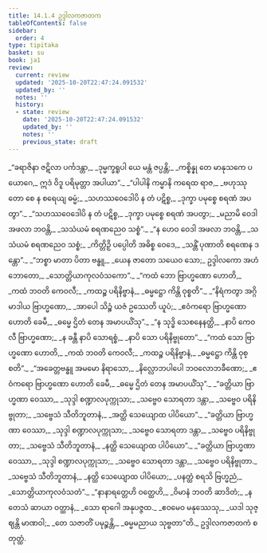 ```yaml
---
title: 14.1.4 ဥဒ္ဒါလကဇာတက
tableOfContents: false
sidebar:
  order: 4
type: tipitaka
basket: su
book: ja1
review:
  current: review
  updated: '2025-10-20T22:47:24.091532'
  updated_by: ''
  notes: ''
  history:
  - state: review
    date: '2025-10-20T22:47:24.091532'
    updated_by: ''
    notes: ''
    previous_state: draft
---
```



<DynamicBreadcrumb />


<ReviewStatus review={frontmatter.review} showDetails={true} />

<HypothesisAnnotation frontmatter={frontmatter} />

<Division number="62" book="ja1" e="ch" v="22" p="283">

<Paragraph number="2612" type="verses" book="ja1">
_“ခရာဇိနာ ဇဋိလာ ပင်္ကဒန္တာ,_  
_ဒုမ္မက္ခရူပါ ယေ မန္တံ ဇပ္ပန္တိ;_  
_ကစ္စိန္နု တေ မာနုသကေ ပယောဂေ,_  
ဣဒံ ဝိဒူ ပရိမုတ္တာ အပါယာ”._  

</Paragraph>

</Division>
<Division number="63" book="ja1" e="ch" v="22" p="283">

<Paragraph number="2613" type="verses" book="ja1">
_“ပါပါနိ ကမ္မာနိ ကရေထ ရာဇ,_  
_ဗဟုဿုတော စေ န စရေယျ ဓမ္မံ;_  
_သဟဿဝေဒေါပိ န တံ ပဋိစ္စ,_  
_ဒုက္ခာ ပမုစ္စေ စရဏံ အပတွာ”._  

</Paragraph>

</Division>
<Division number="64" book="ja1" e="ch" v="22" p="283">

<Paragraph number="2614" type="verses" book="ja1">
_“သဟဿဝေဒေါပိ န တံ ပဋိစ္စ,_  
_ဒုက္ခာ ပမုစ္စေ စရဏံ အပတွာ;_  
_မညာမိ ဝေဒါ အဖလာ ဘဝန္တိ,_  
_သသံယမံ စရဏညေဝ သစ္စံ”._  

</Paragraph>

</Division>
<Division number="65" book="ja1" e="ch" v="22" p="283">

<Paragraph number="2615" type="verses" book="ja1">
_“န ဟေဝ ဝေဒါ အဖလာ ဘဝန္တိ,_  
_သသံယမံ စရဏညေဝ သစ္စံ;_  
_ကိတ္တိဉှိ ပပ္ပေါတိ အဓိစ္စ ဝေဒေ,_  
_သန္တိံ ပုဏာတိ စရဏေန ဒန္တော”._  

</Paragraph>

</Division>
<Division number="66" book="ja1" e="ch" v="22" p="283">

<Paragraph number="2616" type="verses" book="ja1">
_“ဘစ္စာ မာတာ ပိတာ ဗန္ဓူ,_  
_ယေန ဇာတော သယေဝ သော;_  
ဥဒ္ဒါလကော အဟံ ဘောတော,_  
_သောတ္တိယာကုလဝံသကော”._  

</Paragraph>

</Division>
<Division number="67" book="ja1" e="ch" v="22" p="283">

<Paragraph number="2617" type="verses" book="ja1">
_“ကထံ ဘော ဗြာဟ္မဏော ဟောတိ,_  
_ကထံ ဘဝတိ ကေဝလီ;_  
_ကထဉ္စ ပရိနိဗ္ဗာနံ,_  
_ဓမ္မဋ္ဌော ကိန္တိ ဝုစ္စတိ”._  

</Paragraph>

</Division>
<Division number="68" book="ja1" e="ch" v="22" p="284">

<Paragraph number="2618" type="verses" book="ja1">
_“နိရံကတွာ အဂ္ဂိမာဒါယ ဗြာဟ္မဏော,_  
_အာပေါ သိဉ္စံ ယဇံ ဥဿေတိ ယူပံ;_  
_ဧဝံကရော ဗြာဟ္မဏော ဟောတိ ခေမီ,_  
_ဓမ္မေ ဌိတံ တေန အမာပယိံသု”._  

</Paragraph>

</Division>
<Division number="69" book="ja1" e="ch" v="22" p="284">

<Paragraph number="2619" type="verses" book="ja1">
_“န သုဒ္ဓိ သေစနေနတ္ထိ,_  
_နာပိ ကေဝလီ ဗြာဟ္မဏော;_  
_န ခန္တီ နာပိ သောရစ္စံ,_  
_နာပိ သော ပရိနိဗ္ဗုတော”._  

</Paragraph>

</Division>
<Division number="70" book="ja1" e="ch" v="22" p="284">

<Paragraph number="2620" type="verses" book="ja1">
_“ကထံ သော ဗြာဟ္မဏော ဟောတိ,_  
_ကထံ ဘဝတိ ကေဝလီ;_  
_ကထဉ္စ ပရိနိဗ္ဗာနံ,_  
_ဓမ္မဋ္ဌော ကိန္တိ ဝုစ္စတိ”._  

</Paragraph>

</Division>
<Division number="71" book="ja1" e="ch" v="22" p="284">

<Paragraph number="2621" type="verses" book="ja1">
_“အခေတ္တဗန္ဓူ အမမော နိရာသော,_  
_နိလ္လောဘပါပေါ ဘဝလောဘခီဏော;_  
_ဧဝံကရော ဗြာဟ္မဏော ဟောတိ ခေမီ,_  
_ဓမ္မေ ဌိတံ တေန အမာပယိံသု”._  

</Paragraph>

</Division>
<Division number="72" book="ja1" e="ch" v="22" p="284">

<Paragraph number="2622" type="verses" book="ja1">
_“ခတ္တိယာ ဗြာဟ္မဏာ ဝေဿာ,_  
_သုဒ္ဒါ စဏ္ဍာလပုက္ကုသာ;_  
_သဗ္ဗေဝ သောရတာ ဒန္တာ,_  
_သဗ္ဗေဝ ပရိနိဗ္ဗုတာ;_  
_သဗ္ဗေသံ သီတိဘူတာနံ,_  
_အတ္ထိ သေယျောထ ပါပိယော”._  

</Paragraph>

</Division>
<Division number="73" book="ja1" e="ch" v="22" p="284">

<Paragraph number="2623" type="verses" book="ja1">
_“ခတ္တိယာ ဗြာဟ္မဏာ ဝေဿာ,_  
_သုဒ္ဒါ စဏ္ဍာလပုက္ကုသာ;_  
_သဗ္ဗေဝ သောရတာ ဒန္တာ,_  
_သဗ္ဗေဝ ပရိနိဗ္ဗုတာ;_  
_သဗ္ဗေသံ သီတိဘူတာနံ,_  
_နတ္ထိ သေယျောထ ပါပိယော”._  

</Paragraph>

</Division>
<Division number="74" book="ja1" e="ch" v="22" p="284">

<Paragraph number="2624" type="verses" book="ja1">
_“ခတ္တိယာ ဗြာဟ္မဏာ ဝေဿာ,_  
_သုဒ္ဒါ စဏ္ဍာလပုက္ကုသာ;_  
_သဗ္ဗေဝ သောရတာ ဒန္တာ,_  
_သဗ္ဗေဝ ပရိနိဗ္ဗုတာ._  

</Paragraph>

</Division>
<Division number="75" book="ja1" e="ch" v="22" p="284">

<Paragraph number="2625" type="verses" book="ja1">
_သဗ္ဗေသံ သီတိဘူတာနံ,_  
_နတ္ထိ သေယျောထ ပါပိယော;_  
_ပနတ္ထံ စရသိ ဗြဟ္မညံ,_  
_သောတ္တိယာကုလဝံသတံ”._  

</Paragraph>

</Division>
<Division number="76" book="ja1" e="ch" v="22" p="284">

<Paragraph number="2626" type="verses" book="ja1">
_“နာနာရတ္တေဟိ ဝတ္ထေဟိ,_  
_ဝိမာနံ ဘဝတိ ဆာဒိတံ;_  
_န တေသံ ဆာယာ ဝတ္ထာနံ,_  
_သော ရာဂေါ အနုပဇ္ဇထ._  

</Paragraph>

</Division>
<Division number="77" book="ja1" e="ch" v="22" p="285">

<Paragraph number="2627" type="verses" book="ja1">
_ဧဝမေဝ မနုဿေသု,_  
_ယဒါ သုဇ္ဈန္တိ မာဏဝါ;_  
_တေ သဇာတိံ ပမုဉ္စန္တိ,_  
_ဓမ္မမညာယ သုဗ္ဗတာ”တိ._  


</Paragraph>
</Division>

<Paragraph number="2628" type="center" book="ja1">
ဥဒ္ဒါလကဇာတကံ စတုတ္ထံ.
</Paragraph>